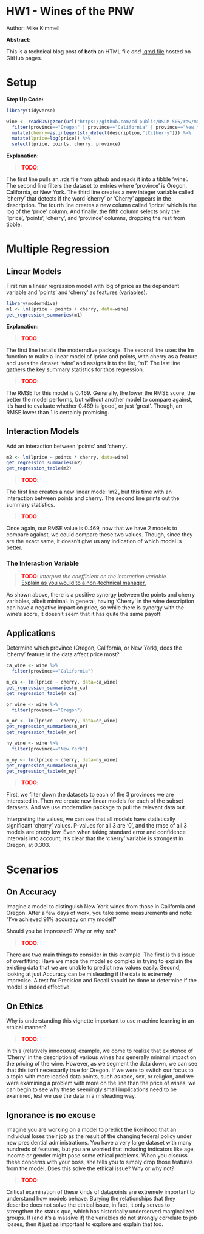 # HW1 - Wines of the PNW

Author: Mike Kimmell

**Abstract:**

This is a technical blog post of **both** an HTML file *and* [.qmd file](wine_of_pnw.qmd) hosted on GitHub pages.

# Setup

**Step Up Code:**
```r
library(tidyverse)

wine <- readRDS(gzcon(url("https://github.com/cd-public/DSLM-505/raw/master/dat/wine.rds"))) %>%
  filter(province=="Oregon" | province=="California" | province=="New York") %>% 
  mutate(cherry=as.integer(str_detect(description,"[Cc]herry"))) %>% 
  mutate(lprice=log(price)) %>% 
  select(lprice, points, cherry, province)
```

**Explanation:**

> <span style="color:red;font-weight:bold">TODO</span>: 

The first line pulls an .rds file from github and reads it into a tibble 'wine'. 
The second line filters the dataset to entries where 'province' is Oregon, California, or New York. 
The third line creates a new integer variable called 'cherry' that detects 
  if the word 'cherry' or 'Cherry' appears in the description. 
The fourth line creates a new column called 'lprice' which is the log of the 'price' column. 
And finally, the fifth column selects only the 'lprice', 'points', 'cherry', and 'province' columns, 
  dropping the rest from tibble.

# Multiple Regression

## Linear Models

First run a linear regression model with log of price as the dependent variable and 'points' and 'cherry' as features (variables).

```r
library(moderndive)
m1 <- lm(lprice ~ points + cherry, data=wine)
get_regression_summaries(m1)
```

**Explanation:**

> <span style="color:red;font-weight:bold">TODO</span>: 

The first line installs the moderndive package. 
The second line uses the lm function to make a linear model of lprice and points, 
  with cherry as a feature and uses the dataset 'wine' and assigns it to the list, 'm1'. 
  The last line gathers the key summary statistics for thos regression.

> <span style="color:red;font-weight:bold">TODO</span>: 

The RMSE for this model is 0.469. Generally, the lower the RMSE score, 
  the better the model performs, but without another model to compare against, 
  it's hard to evaluate whether 0.469 is 'good', or just 'great'. 
Though, an RMSE lower than 1 is certainly promising.

## Interaction Models

Add an interaction between 'points' and 'cherry'. 

```r
m2 <- lm(lprice ~ points * cherry, data=wine)
get_regression_summaries(m2)
get_regression_table(m2)
```

> <span style="color:red;font-weight:bold">TODO</span>: 

The first line creates a new linear model 'm2', 
  but this time with an interaction between points and cherry. 
The second line prints out the summary statistics.

> <span style="color:red;font-weight:bold">TODO</span>: 

Once again, our RMSE value is 0.469, now that we have 2 models to compare against, 
  we could compare these two values. 
Though, since they are the exact same, it doesn't give us any indication of which model is better.  

### The Interaction Variable

> <span style="color:red;font-weight:bold">TODO</span>: *interpret the coefficient on the interaction variable.* <br>[Explain as you would to a non-technical manager.](https://youtube.com/clip/UgkxY7ohjoimIef6zpPLjgQHqJcJHeZptuVm?feature=shared)

As shown above, there is a positive synergy between the points and cherry variables, albeit minimal. 
In general, having 'Cherry' in the wine description can have a negative impact on price, 
  so while there is synergy with the wine's score, it doesn't seem that it has quite the same payoff.

## Applications

Determine which province (Oregon, California, or New York), does the 'cherry' feature in the data affect price most?

```r
ca_wine <- wine %>%
  filter(province=="California")

m_ca <- lm(lprice ~ cherry, data=ca_wine)
get_regression_summaries(m_ca)
get_regression_table(m_ca)

or_wine <- wine %>%
  filter(province=="Oregon")

m_or <- lm(lprice ~ cherry, data=or_wine)
get_regression_summaries(m_or)
get_regression_table(m_or)

ny_wine <- wine %>%
  filter(province=="New York")

m_ny <- lm(lprice ~ cherry, data=ny_wine)
get_regression_summaries(m_ny)
get_regression_table(m_ny)
```

> <span style="color:red;font-weight:bold">TODO</span>: 

First, we filter down the datasets to each of the 3 provinces we are interested in. 
Then we create new linear models for each of the subset datasets. 
And we use moderndive package to pull the relevant data out.

Interpreting the values, we can see that all models have statistically significant 'cherry' values.
P-values for all 3 are '0', and the rmse of all 3 models are pretty low.
Even when taking standard error and confidence intervals into account, 
  it's clear that the 'cherry' variable is strongest in Oregon, at 0.303.

# Scenarios

## On Accuracy

Imagine a model to distinguish New York wines from those in California and Oregon. After a few days of work, you take some measurements and note: "I've achieved 91% accuracy on my model!" 

Should you be impressed? Why or why not?


> <span style="color:red;font-weight:bold">TODO</span>:

There are two main things to consider in this example. The first is this issue of overfitting:
  Have we made the model so complex in trying to explain the existing data 
    that we are unable to predict new values easily.
Second, looking at just Accuracy can be misleading if the data is extremely imprecise.
  A test for Precision and Recall should be done to determine if the model is indeed effective.

## On Ethics

Why is understanding this vignette important to use machine learning in an ethical manner?

> <span style="color:red;font-weight:bold">TODO</span>:

In this (relatively innocuous) example, we come to realize that existence of 'Cherry' 
  in the description of various wines has generally minimal impact on the pricing of the wine. 
However, as we segment the data down, we can see that this isn't necessarily true for Oregon.
If we were to switch our focus to a topic with more loaded data points, such as race, sex, or religion,
  and we were examining a problem with more on the line than the price of wines,
  we can begin to see why these seemingly small implications need to be examined, 
  lest we use the data in a misleading way.

## Ignorance is no excuse
Imagine you are working on a model to predict the likelihood that an individual loses their job as the result of the changing federal policy under new presidential administrations. You have a very large dataset with many hundreds of features, but you are worried that including indicators like age, income or gender might pose some ethical problems. When you discuss these concerns with your boss, she tells you to simply drop those features from the model. Does this solve the ethical issue? Why or why not?

> <span style="color:red;font-weight:bold">TODO</span>:

Critical examination of these kinds of datapoints are extremely important to understand how models behave.
Burying the relationships that they describe does not solve the ethical issue, in fact,
  it only serves to strengthen the status quo, which has historically underserved marginalized groups.
If (and it's a massive if) the variables do not strongly correlate to job losses,
  then it just as important to explore and explain that too.
